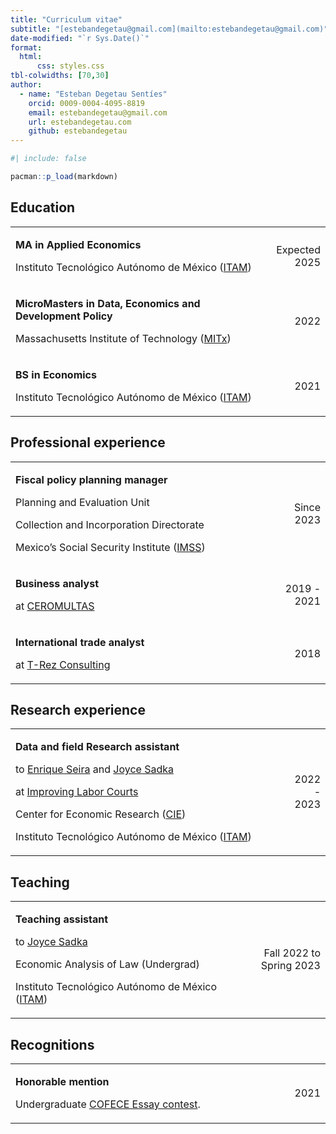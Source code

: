 ```yaml
---
title: "Curriculum vitae"
subtitle: "[estebandegetau@gmail.com](mailto:estebandegetau@gmail.com)"
date-modified: "`r Sys.Date()`"
format: 
  html: 
      css: styles.css
tbl-colwidths: [70,30]
author: 
  - name: "Esteban Degetau Sentíes"
    orcid: 0009-0004-4095-8819
    email: estebandegetau@gmail.com
    url: estebandegetau.com
    github: estebandegetau
---
```


```r
#| include: false

pacman::p_load(markdown)

```

## Education

+:---------------------------------------------------------------------------------------------------------------------------------------------------+--------------:+
| **MA in Applied Economics**                                                                                                                        | Expected 2025 |
|                                                                                                                                                    |               |
| Instituto Tecnológico Autónomo de México ([ITAM](https://www.itam.mx/en))                                                                          |               |
+----------------------------------------------------------------------------------------------------------------------------------------------------+---------------+
| **MicroMasters in Data, Economics and Development Policy**                                                                                         | 2022          |
|                                                                                                                                                    |               |
| Massachusetts Institute of Technology ([MITx](https://mitxonline.mit.edu/certificate/program/cc5f08c4-e64b-4f5b-ac83-2fc1868b1c9a/ "Certificate")) |               |
+----------------------------------------------------------------------------------------------------------------------------------------------------+---------------+
| **BS in Economics**                                                                                                                                | 2021          |
|                                                                                                                                                    |               |
| Instituto Tecnológico Autónomo de México ([ITAM](https://www.itam.mx/en))                                                                          |               |
+----------------------------------------------------------------------------------------------------------------------------------------------------+---------------+

## Professional experience

+:---------------------------------------------------------------------+-------------:+
| **Fiscal policy planning manager**                                   | Since 2023   |
|                                                                      |              |
| Planning and Evaluation Unit                                         |              |
|                                                                      |              |
| Collection and Incorporation Directorate                             |              |
|                                                                      |              |
| Mexico's Social Security Institute ([IMSS](https://www.gob.mx/imss)) |              |
+----------------------------------------------------------------------+--------------+
| **Business analyst**                                                 | 2019 - 2021  |
|                                                                      |              |
| at [CEROMULTAS](https://ceromultas.mx/)                              |              |
+----------------------------------------------------------------------+--------------+
| **International trade analyst**                                      | 2018         |
|                                                                      |              |
| at [T-Rez Consulting](https://www.t-rezconsulting.com/)              |              |
+----------------------------------------------------------------------+--------------+

## Research experience

+:-------------------------------------------------------------------------------------------------------------------------------------------+------------:+
| **Data and field Research assistant**                                                                                                      | 2022 - 2023 |
|                                                                                                                                            |             |
| to [Enrique Seira](http://econ.msu.edu/faculty/seira/index.php) and [Joyce Sadka](https://faculty.itam.mx/facultad/4943-joyce-carol-sadka) |             |
|                                                                                                                                            |             |
| at [Improving Labor Courts](https://www.povertyactionlab.org/initiative-project/improving-labor-courts-fighting-corruption-competition)    |             |
|                                                                                                                                            |             |
| Center for Economic Research ([CIE](http://cie.itam.mx/))                                                                                  |             |
|                                                                                                                                            |             |
| Instituto Tecnológico Autónomo de México ([ITAM](https://www.itam.mx/en))                                                                  |             |
+--------------------------------------------------------------------------------------------------------------------------------------------+-------------+

## Teaching

+:--------------------------------------------------------------------------+-------------------------:+
| **Teaching assistant**                                                    | Fall 2022 to Spring 2023 |
|                                                                           |                          |
| to [Joyce Sadka](https://faculty.itam.mx/facultad/4943-joyce-carol-sadka) |                          |
|                                                                           |                          |
| Economic Analysis of Law (Undergrad)                                      |                          |
|                                                                           |                          |
| Instituto Tecnológico Autónomo de México ([ITAM](https://www.itam.mx/en)) |                          |
+---------------------------------------------------------------------------+--------------------------+

## Recognitions

+:-------------------------------------------------------------------------------------------------------+----------:+
| **Honorable mention**                                                                                  | 2021      |
|                                                                                                        |           |
| Undergraduate [COFECE Essay contest](https://www.cofece.mx/revista-del-premio-cofece-de-ensayo-2021/). |           |
+--------------------------------------------------------------------------------------------------------+-----------+